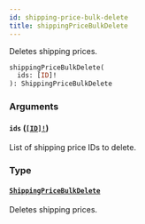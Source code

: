 ```yaml
---
id: shipping-price-bulk-delete
title: shippingPriceBulkDelete
---
```


Deletes shipping prices.

```graphql
shippingPriceBulkDelete(
  ids: [ID]!
): ShippingPriceBulkDelete

```

### Arguments

#### `ids` ([`[ID]!`](../../../developer/api-reference/scalars/id))

List of shipping price IDs to delete.

### Type

#### [`ShippingPriceBulkDelete`](../../../developer/api-reference/objects/shipping-price-bulk-delete)

Deletes shipping prices.
